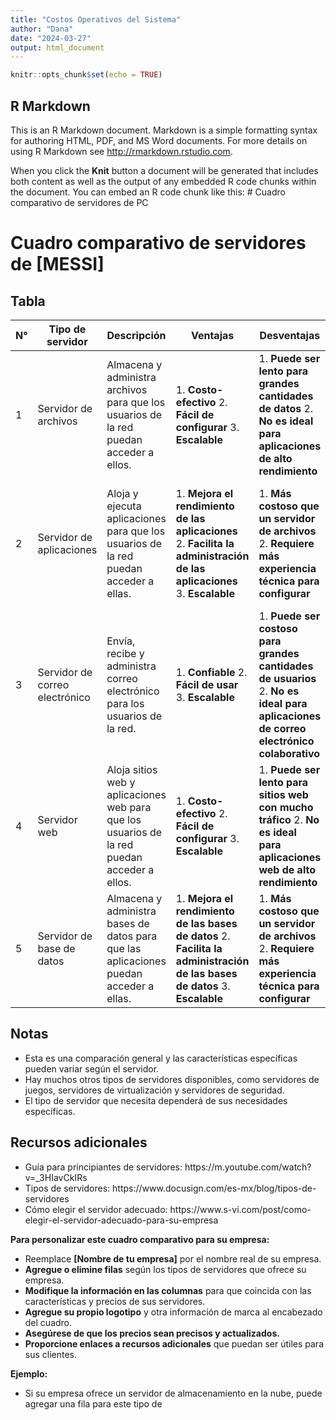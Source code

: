 ```yaml
---
title: "Costos Operativos del Sistema"
author: "Dana"
date: "2024-03-27"
output: html_document
---
```


```r
knitr::opts_chunk$set(echo = TRUE)
```

## R Markdown

This is an R Markdown document. Markdown is a simple formatting syntax for authoring HTML, PDF, and MS Word documents. For more details on using R Markdown see <http://rmarkdown.rstudio.com>.

When you click the **Knit** button a document will be generated that includes both content as well as the output of any embedded R code chunks within the document. You can embed an R code chunk like this:
# Cuadro comparativo de servidores de PC


# Cuadro comparativo de servidores de **[MESSI]**

## Tabla

| N° | Tipo de servidor | Descripción | Ventajas | Desventajas | Precio estimado | Uso recomendado |
|---|---|---|---|---|---|---|
| 1 | Servidor de archivos | Almacena y administra archivos para que los usuarios de la red puedan acceder a ellos. | 1. **Costo-efectivo** 2. **Fácil de configurar** 3. **Escalable** | 1. **Puede ser lento para grandes cantidades de datos** 2. **No es ideal para aplicaciones de alto rendimiento** | $50 - $500 | 1. **Compartir archivos** 2. **Almacenamiento de datos** 3. **Respaldo** |
| 2 | Servidor de aplicaciones | Aloja y ejecuta aplicaciones para que los usuarios de la red puedan acceder a ellas. | 1. **Mejora el rendimiento de las aplicaciones** 2. **Facilita la administración de las aplicaciones** 3. **Escalable** | 1. **Más costoso que un servidor de archivos** 2. **Requiere más experiencia técnica para configurar** | $500 - $5000 | 1. **Aplicaciones de misión crítica** 2. **Aplicaciones que requieren alto rendimiento** 3. **Aplicaciones que necesitan ser accesibles desde cualquier lugar** |
| 3 | Servidor de correo electrónico | Envía, recibe y administra correo electrónico para los usuarios de la red. | 1. **Confiable** 2. **Fácil de usar** 3. **Escalable** | 1. **Puede ser costoso para grandes cantidades de usuarios** 2. **No es ideal para aplicaciones de correo electrónico colaborativo** | $500 - $5000 | 1. **Correo electrónico** 2. **Comunicación** 3. **Colaboración** |
| 4 | Servidor web | Aloja sitios web y aplicaciones web para que los usuarios de la red puedan acceder a ellos. | 1. **Costo-efectivo** 2. **Fácil de configurar** 3. **Escalable** | 1. **Puede ser lento para sitios web con mucho tráfico** 2. **No es ideal para aplicaciones web de alto rendimiento** | $50 - $500 | 1. **Sitios web** 2. **Aplicaciones web** 3. **Comercio electrónico** |
| 5 | Servidor de base de datos | Almacena y administra bases de datos para que las aplicaciones puedan acceder a ellas. | 1. **Mejora el rendimiento de las bases de datos** 2. **Facilita la administración de las bases de datos** 3. **Escalable** | 1. **Más costoso que un servidor de archivos** 2. **Requiere más experiencia técnica para configurar** | $1000 - $10000 | 1. **Aplicaciones que requieren acceso a bases de datos** 2. **Bases de datos grandes** 3. **Bases de datos de alto rendimiento** |

## Notas

* Esta es una comparación general y las características específicas pueden variar según el servidor.
* Hay muchos otros tipos de servidores disponibles, como servidores de juegos, servidores de virtualización y servidores de seguridad.
* El tipo de servidor que necesita dependerá de sus necesidades específicas.

## Recursos adicionales

* Guía para principiantes de servidores: https://m.youtube.com/watch?v=_3HIavCkIRs
* Tipos de servidores: https://www.docusign.com/es-mx/blog/tipos-de-servidores
* Cómo elegir el servidor adecuado: https://www.s-vi.com/post/como-elegir-el-servidor-adecuado-para-su-empresa

**Para personalizar este cuadro comparativo para su empresa:**

* Reemplace **[Nombre de tu empresa]** por el nombre real de su empresa.
* **Agregue o elimine filas** según los tipos de servidores que ofrece su empresa.
* **Modifique la información en las columnas** para que coincida con las características y precios de sus servidores.
* **Agregue su propio logotipo** y otra información de marca al encabezado del cuadro.
* **Asegúrese de que los precios sean precisos y actualizados.**
* **Proporcione enlaces a recursos adicionales** que puedan ser útiles para sus clientes.

**Ejemplo:**

* Si su empresa ofrece un servidor de almacenamiento en la nube, puede agregar una fila para este tipo de





 


